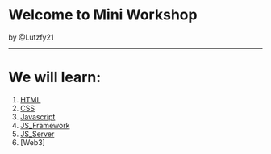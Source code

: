 <SlidePage>
    
<Cover>

# Welcome to Mini Workshop

by @Lutzfy21

</Cover>

---

# We will learn:
1. [HTML](/intro-html)
2. [CSS](/intro-css)
3. [Javascript](/intro-javascript)
4. [JS_Framework](/intro-jsframework)
5. [JS_Server](/intro-jsserver)
6. [Web3]

</SlidePage>
